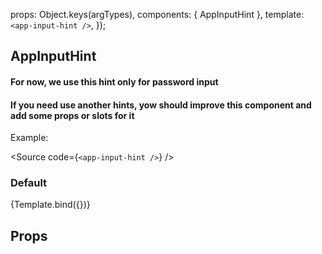 
<Meta
  title="ui-kit/AppInputHint"
  component={AppInputHint}
/>

  props: Object.keys(argTypes),
  components: { AppInputHint },
  template: `
      <app-input-hint />
    `,
});

## AppInputHint

#### For now, we use this hint only for password input

#### If you need use another hints, yow should improve this component and add some props or slots for it

Example:

<Source
  code={`
 <app-input-hint />
`}
/>

### Default

<Canvas>
  <Story name="Default view">{Template.bind({})}</Story>
</Canvas>

## Props

<ArgsTable story="Default view" />
